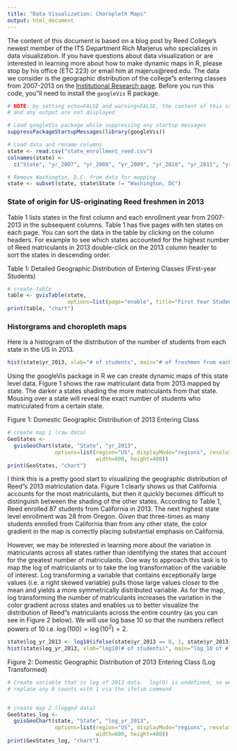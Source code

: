 ```yaml
---
title: "Data Visualization: Choropleth Maps"
output: html_document
---
```


The content of this document is based on a blog post by Reed College's newest member of the ITS Department Rich Marjerus who specializes in data visualization.  If you have questions about data visualization or are interested in learning more about how to make dynamic maps in R, please stop by his office (ETC 223) or email him at majerus@reed.edu.  The data we consider is the geographic distribution of the college"s entering classes from 2007-2013 on the [Institutional Research page](http://www.reed.edu/ir/geographic_states.html).  Before you run this code, you"ll need to install the `googleVis` R package.

```r
# NOTE: by setting echo=FALSE and warning=FALSE, the content of this code block
# and any output are not displayed

# Load googleVis package while suppressing any startup messages
suppressPackageStartupMessages(library(googleVis))

# Load data and rename columns
state <- read.csv("state_enrollment_reed.csv")
colnames(state) <- 
  c("State", "yr_2007", "yr_2008", "yr_2009", "yr_2010", "yr_2011", "yr_2012", "yr_2013")

# Remove Washington, D.C. from data for mapping 
state <- subset(state, state$State != "Washington, DC")


```

### State of origin for US-originating Reed freshmen in 2013

Table 1 lists states in the first column and each enrollment year from 2007-2013 in the subsequent columns. Table 1 has five pages with ten states on each page.  You can sort the data in the table by clicking on the column headers. For example to see which states accounted for the highest number of Reed matriculants in 2013 double-click on the 2013 column header to sort the states in descending order. 
 
Table 1: Detailed Geographic Distribution of Entering Classes (First-year Students)
```r
# create table
table <- gvisTable(state, 
                   options=list(page="enable", title="First Year Student Enrollment by State (2007-2013)"))
print(table, "chart")
```


### Historgrams and choropleth maps
Here is a histogram of the distribution of the number of students from each state in the US in 2013.  
```r
hist(state$yr_2013, xlab="# of students", main="# of freshmen from each state in 2013")
```

Using the googleVis package in R we can create dynamic maps of this state level data. Figure 1 shows the raw matriculant data from 2013 mapped by state. The darker a states shading the more matriculants from that state.  Mousing over a state will reveal the exact number of students who matriculated from a certain state.  

Figure 1: Domestic Geographic Distribution of 2013 Entering Class
```r
# create map 1 (raw data)
GeoStates <- 
  gvisGeoChart(state, "State", "yr_2013",
               options=list(region="US", displayMode="regions", resolution="provinces",
                            width=600, height=400))
print(GeoStates, "chart")
```

I think this is a pretty good start to visualizing the geographic distribution of Reed"s 2013 matriculation data. Figure 1 clearly shows us that California accounts for the most matriculants, but then it quickly becomes difficult to distinguish between the shading of the other states.  According to Table 1, Reed enrolled 87 students from California in 2013.  The next highest state level enrollment was 28 from Oregon.  Given that three-times as many students enrolled from California than from any other state, the color gradient in the map is correctly placing substantial emphasis on California. 
 
However, we may be interested in learning more about the variation in matriculants across all states rather than identifying the states that account for the greatest number of matriculants. One way to approach this task is to map the log of matriculants or to take the log transformation of the variable of interest. Log transforming a variable that contains exceptionally large values (i.e. a right skewed variable) pulls those large values closer to the mean and yields a more symmetrically distributed variable.  As for the map, log transforming the number of matriculants increases the variation in the color gradient across states and enables us to better visualize the distribution of Reed"s matriculants across the entire country (as you can see in Figure 2 below).  We will use log base 10 so that the numbers reflect powers of 10 i.e. $\log(100)=\log(10^2)=2$.


```r
state$log_yr_2013 <- log10(ifelse(state$yr_2013 == 0, 1, state$yr_2013))
hist(state$log_yr_2013, xlab="log10(# of students)", main="log_10 of # of students from each state")
```


Figure 2: Domestic Geographic Distribution of 2013 Entering Class (Log Transformed)
```r
# Create variable that is log of 2013 data.  log(0) is undefined, so we have to 
# replace any 0 counts with 1 via the ifelse command


# create map 2 (logged data)
GeoStates_log <- 
  gvisGeoChart(state, "State", "log_yr_2013",
               options=list(region="US", displayMode="regions", resolution="provinces",
                            width=600, height=400))
print(GeoStates_log, "chart")
```

 
